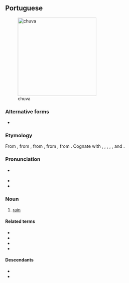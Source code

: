 {{also|chůva}}
==Portuguese==
{{wikipedia|lang=pt}}
[[Image:11-08-21-jaguar-im-regen-by-RalfR-16.jpg|thumb|250px|chuva]]

===Alternative forms===
* {{alter|pt|chuiva||dated|dialectal}}

===Etymology===
From {{inh|pt|roa-opt|chuvia||rain}}, from {{inh|pt|la|pluvia||rain}}, from {{m|la|pluvius||rainy}}, from {{m|la|pluit||it is raining}}, from {{der|pt|ine-pro|-}}. Cognate with {{cog|gl|choiva}}, {{cog|es|lluvia}}, {{cog|ca|pluja}}, {{cog|oc|pluèja}}, {{cog|fr|pluie}}, {{cog|it|pioggia}} and {{cog|ro|ploaie}}.

===Pronunciation===
{{pt-IPA}}
* {{a|Northern Portugal}} {{IPA|pt|[ˈt͡ʃu.βɐ]}}
* {{audio|pt|Pt chuva.ogg|Audio}}
* {{hyphenation|pt|chu|va}}

===Noun===
{{pt-noun|f}}

# [[rain]]

====Related terms====
* {{l|pt|chover}}
* {{l|pt|chuvoso}}
* {{l|pt|guarda-chuva}}
* {{l|pt|chapéu-de-chuva}}

====Descendants====
* {{desc|pov|tcuba}}
* {{desc|kea|tchuva|txuba|txuva}}

{{topics|pt|Weather}}